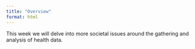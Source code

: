 ```yaml
---
title: "Overview"
format: html
---
```


This week we will delve into more societal issues around the gathering and analysis of health data.
